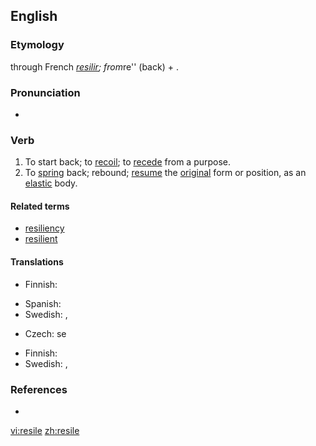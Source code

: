 ==English==

===Etymology===
{{etyl|la}} {{term|resilio|resiliō|spring back|lang=la}} through French ''[[resilir]]; from ''re'' (back) + {{term|salio|saliō|I jump|lang=la}}.

===Pronunciation===
* {{a|US}} {{IPA|/rəˈzaɪl/|/riˈzaɪl/}}

===Verb===
{{en-verb|resiles|resiling|resiled}}

# To start back; to [[recoil]]; to [[recede]] from a purpose.
# To [[spring]] back; rebound; [[resume]] the [[original]] form or position, as an [[elastic]] body.

====Related terms====
* [[resiliency]]
* [[resilient]]

====Translations====
{{trans-top|to start back; recoil}}
* Finnish: {{t|fi|vetäytyä}}
{{trans-mid}}
* Spanish: {{t-|es|retroceder}}
* Swedish: {{t|sv|rygga tillbaka}},  {{t|sv|dra sig ur}}
{{trans-bottom}}

{{trans-top|to spring back; rebound}}
* Czech: {{t-|cs|vrátit}} se
{{trans-mid}}
* Finnish: {{t|fi|palautua}}
* Swedish: {{t|sv|rekylera}},  {{t|sv|studsa tillbaka}}
{{trans-bottom}}

===References===
* {{R:1913}}

[[vi:resile]]
[[zh:resile]]